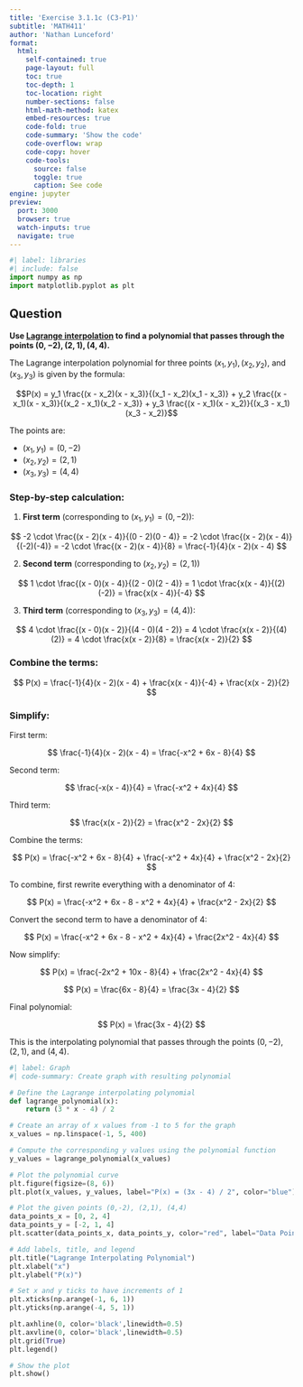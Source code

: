 ```yaml
---
title: 'Exercise 3.1.1c (C3-P1)'
subtitle: 'MATH411'
author: 'Nathan Lunceford'
format:
  html:
    self-contained: true
    page-layout: full
    toc: true
    toc-depth: 1
    toc-location: right
    number-sections: false
    html-math-method: katex
    embed-resources: true
    code-fold: true
    code-summary: 'Show the code'
    code-overflow: wrap
    code-copy: hover
    code-tools:
      source: false
      toggle: true
      caption: See code
engine: jupyter
preview:
  port: 3000
  browser: true
  watch-inputs: true
  navigate: true
---
```


```python
#| label: libraries
#| include: false
import numpy as np
import matplotlib.pyplot as plt
```

## **Question**

**Use [Lagrange interpolation](../../notes/w02/lagrange-interpolation.html) to find a polynomial that passes through the points $(0, -2), (2, 1), (4, 4)$.**

The Lagrange interpolation polynomial for three points $(x_1, y_1), (x_2, y_2),$ and $(x_3, y_3)$ is given by the formula:

$$P(x) = y_1 \frac{(x - x_2)(x - x_3)}{(x_1 - x_2)(x_1 - x_3)} + y_2 \frac{(x - x_1)(x - x_3)}{(x_2 - x_1)(x_2 - x_3)} + y_3 \frac{(x - x_1)(x - x_2)}{(x_3 - x_1)(x_3 - x_2)}$$

The points are:

- $(x_1, y_1) = (0, -2)$
- $(x_2, y_2) = (2, 1)$
- $(x_3, y_3) = (4, 4)$

### **Step-by-step calculation:**

1. **First term** (corresponding to $(x_1, y_1) = (0, -2)$):

$$
-2 \cdot \frac{(x - 2)(x - 4)}{(0 - 2)(0 - 4)} = -2 \cdot \frac{(x - 2)(x - 4)}{(-2)(-4)} = -2 \cdot \frac{(x - 2)(x - 4)}{8} = \frac{-1}{4}(x - 2)(x - 4)
$$

2. **Second term** (corresponding to $(x_2, y_2) = (2, 1)$)

$$
1 \cdot \frac{(x - 0)(x - 4)}{(2 - 0)(2 - 4)} = 1 \cdot \frac{x(x - 4)}{(2)(-2)} = \frac{x(x - 4)}{-4}
$$

3. **Third term** (corresponding to $(x_3, y_3) = (4, 4)$):

$$
4 \cdot \frac{(x - 0)(x - 2)}{(4 - 0)(4 - 2)} = 4 \cdot \frac{x(x - 2)}{(4)(2)} = 4 \cdot \frac{x(x - 2)}{8} = \frac{x(x - 2)}{2}
$$

### **Combine the terms:**

$$
P(x) = \frac{-1}{4}(x - 2)(x - 4) + \frac{x(x - 4)}{-4} + \frac{x(x - 2)}{2}
$$

### **Simplify:**

First term:

$$
\frac{-1}{4}(x - 2)(x - 4) = \frac{-x^2 + 6x - 8}{4}
$$

Second term:

$$
\frac{-x(x - 4)}{4} = \frac{-x^2 + 4x}{4}
$$

Third term:

$$
\frac{x(x - 2)}{2} = \frac{x^2 - 2x}{2}
$$

Combine the terms:

$$
P(x) = \frac{-x^2 + 6x - 8}{4} + \frac{-x^2 + 4x}{4} + \frac{x^2 - 2x}{2}
$$

To combine, first rewrite everything with a denominator of 4:

$$
P(x) = \frac{-x^2 + 6x - 8 - x^2 + 4x}{4} + \frac{x^2 - 2x}{2}
$$

Convert the second term to have a denominator of 4:

$$
P(x) = \frac{-x^2 + 6x - 8 - x^2 + 4x}{4} + \frac{2x^2 - 4x}{4}
$$

Now simplify:

$$
P(x) = \frac{-2x^2 + 10x - 8}{4} + \frac{2x^2 - 4x}{4}
$$

$$
P(x) = \frac{6x - 8}{4} = \frac{3x - 4}{2}
$$

Final polynomial:

$$
P(x) = \frac{3x - 4}{2}
$$

This is the interpolating polynomial that passes through the points $(0, -2)$, $(2, 1)$, and $(4, 4)$.

```python
#| label: Graph
#| code-summary: Create graph with resulting polynomial

# Define the Lagrange interpolating polynomial
def lagrange_polynomial(x):
    return (3 * x - 4) / 2

# Create an array of x values from -1 to 5 for the graph
x_values = np.linspace(-1, 5, 400)

# Compute the corresponding y values using the polynomial function
y_values = lagrange_polynomial(x_values)

# Plot the polynomial curve
plt.figure(figsize=(8, 6))
plt.plot(x_values, y_values, label="P(x) = (3x - 4) / 2", color="blue")

# Plot the given points (0,-2), (2,1), (4,4)
data_points_x = [0, 2, 4]
data_points_y = [-2, 1, 4]
plt.scatter(data_points_x, data_points_y, color="red", label="Data Points", zorder=5)

# Add labels, title, and legend
plt.title("Lagrange Interpolating Polynomial")
plt.xlabel("x")
plt.ylabel("P(x)")

# Set x and y ticks to have increments of 1
plt.xticks(np.arange(-1, 6, 1))
plt.yticks(np.arange(-4, 5, 1))

plt.axhline(0, color='black',linewidth=0.5)
plt.axvline(0, color='black',linewidth=0.5)
plt.grid(True)
plt.legend()

# Show the plot
plt.show()
```
